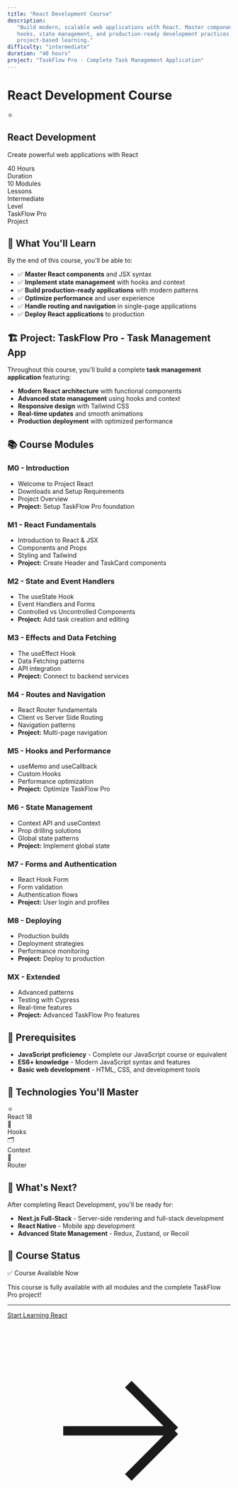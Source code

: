 ```yaml
---
title: "React Development Course"
description:
   "Build modern, scalable web applications with React. Master components,
   hooks, state management, and production-ready development practices through
   project-based learning."
difficulty: "intermediate"
duration: "40 hours"
project: "TaskFlow Pro - Complete Task Management Application"
---
```


# React Development Course

<div className='bg-gradient-to-r from-cyan-500 to-blue-500 text-white p-8 rounded-lg mb-8'>
   <div className='flex items-center space-x-4 mb-4'>
      <span className='text-4xl'>⚛️</span>
      <div>
         <h2 className='text-2xl font-bold'>React Development</h2>
         <p className='text-cyan-100'>
            Create powerful web applications with React
         </p>
      </div>
   </div>

   <div className='grid grid-cols-2 md:grid-cols-4 gap-4 text-center'>
      <div>
         <div className='text-2xl font-bold'>40 Hours</div>
         <div className='text-cyan-200 text-sm'>Duration</div>
      </div>
      <div>
         <div className='text-2xl font-bold'>10 Modules</div>
         <div className='text-cyan-200 text-sm'>Lessons</div>
      </div>
      <div>
         <div className='text-2xl font-bold'>Intermediate</div>
         <div className='text-cyan-200 text-sm'>Level</div>
      </div>
      <div>
         <div className='text-2xl font-bold'>TaskFlow Pro</div>
         <div className='text-cyan-200 text-sm'>Project</div>
      </div>
   </div>
</div>

## 🎯 What You'll Learn

By the end of this course, you'll be able to:

-  ✅ **Master React components** and JSX syntax
-  ✅ **Implement state management** with hooks and context
-  ✅ **Build production-ready applications** with modern patterns
-  ✅ **Optimize performance** and user experience
-  ✅ **Handle routing and navigation** in single-page applications
-  ✅ **Deploy React applications** to production

## 🏗️ Project: TaskFlow Pro - Task Management App

Throughout this course, you'll build a complete **task management application**
featuring:

-  **Modern React architecture** with functional components
-  **Advanced state management** using hooks and context
-  **Responsive design** with Tailwind CSS
-  **Real-time updates** and smooth animations
-  **Production deployment** with optimized performance

## 📚 Course Modules

### M0 - Introduction

-  Welcome to Project React
-  Downloads and Setup Requirements
-  Project Overview
-  **Project:** Setup TaskFlow Pro foundation

### M1 - React Fundamentals

-  Introduction to React & JSX
-  Components and Props
-  Styling and Tailwind
-  **Project:** Create Header and TaskCard components

### M2 - State and Event Handlers

-  The useState Hook
-  Event Handlers and Forms
-  Controlled vs Uncontrolled Components
-  **Project:** Add task creation and editing

### M3 - Effects and Data Fetching

-  The useEffect Hook
-  Data Fetching patterns
-  API integration
-  **Project:** Connect to backend services

### M4 - Routes and Navigation

-  React Router fundamentals
-  Client vs Server Side Routing
-  Navigation patterns
-  **Project:** Multi-page navigation

### M5 - Hooks and Performance

-  useMemo and useCallback
-  Custom Hooks
-  Performance optimization
-  **Project:** Optimize TaskFlow Pro

### M6 - State Management

-  Context API and useContext
-  Prop drilling solutions
-  Global state patterns
-  **Project:** Implement global state

### M7 - Forms and Authentication

-  React Hook Form
-  Form validation
-  Authentication flows
-  **Project:** User login and profiles

### M8 - Deploying

-  Production builds
-  Deployment strategies
-  Performance monitoring
-  **Project:** Deploy to production

### MX - Extended

-  Advanced patterns
-  Testing with Cypress
-  Real-time features
-  **Project:** Advanced TaskFlow Pro features

## 🔧 Prerequisites

-  **JavaScript proficiency** - Complete our JavaScript course or equivalent
-  **ES6+ knowledge** - Modern JavaScript syntax and features
-  **Basic web development** - HTML, CSS, and development tools

## 🎨 Technologies You'll Master

<div className='grid grid-cols-2 md:grid-cols-4 gap-4 my-6'>
   <div className='bg-cyan-50 p-4 rounded-lg text-center border border-cyan-200'>
      <div className='text-2xl mb-2'>⚛️</div>
      <div className='font-semibold'>React 18</div>
   </div>
   <div className='bg-blue-50 p-4 rounded-lg text-center border border-blue-200'>
      <div className='text-2xl mb-2'>🎣</div>
      <div className='font-semibold'>Hooks</div>
   </div>
   <div className='bg-purple-50 p-4 rounded-lg text-center border border-purple-200'>
      <div className='text-2xl mb-2'>🗂️</div>
      <div className='font-semibold'>Context</div>
   </div>
   <div className='bg-green-50 p-4 rounded-lg text-center border border-green-200'>
      <div className='text-2xl mb-2'>🧭</div>
      <div className='font-semibold'>Router</div>
   </div>
</div>

## 🚀 What's Next?

After completing React Development, you'll be ready for:

-  **Next.js Full-Stack** - Server-side rendering and full-stack development
-  **React Native** - Mobile app development
-  **Advanced State Management** - Redux, Zustand, or Recoil

## 💪 Course Status

<div className='bg-green-50 border border-green-200 rounded-lg p-4 my-6'>
   <div className='flex items-center space-x-2 mb-2'>
      <span className='text-green-600'>✅</span>
      <span className='font-semibold text-green-800'>Course Available Now</span>
   </div>
   <p className='text-green-700'>
      This course is fully available with all modules and the complete TaskFlow
      Pro project!
   </p>
</div>

---

<div className='text-center my-8'>
   <a
      href='/docs/react/m0'
      className='inline-flex items-center px-6 py-3 bg-cyan-500 text-white font-semibold rounded-lg hover:bg-cyan-600 transition-colors'
   >
      Start Learning React
      <svg
         className='ml-2 w-4 h-4'
         fill='none'
         stroke='currentColor'
         viewBox='0 0 24 24'
      >
         <path
            strokeLinecap='round'
            strokeLinejoin='round'
            strokeWidth={2}
            d='M13 7l5 5m0 0l-5 5m5-5H6'
         />
      </svg>
   </a>
</div>
